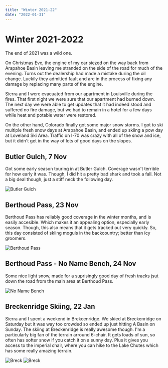 ```yaml
---
title: "Winter 2021-22"
date: "2022-01-31"
---
```


# Winter 2021-2022

The end of 2021 was a wild one.

On Christmas Eve, the engine of my car siezed on the way back from Arapahoe Basin leaving me stranded on the side of the road for much of the evening. Turns out the dealership had made a mistake during the oil change. Luckily they admitted fault and are in the process of fixing any damage by replacing many parts of the engine.

Sierra and I were evacuated from our apartment in Louisville during the fires. That first night we were sure that our apartment had burned down. The next day we were able to get updates that it had indeed stood and suffered no fire damage, but we had to remain in a hotel for a few days while heat and potable water were restored.

On the other hand, Colorado finally got some major snow storms. I got to ski multiple fresh snow days at Arapahoe Basin, and ended up skiing a pow day at Loveland Ski Area. Traffic on I-70 was crazy with all of the snow and ice, but it didn't get in the way of lots of good days on the slopes.

## Butler Gulch, 7 Nov

Got some early season touring in at Butler Gulch. Coverage wasn't terrible for how early it was. Though, I did hit a pretty bad shark and took a fall. Not a big deal though, just a stiff neck the following day.

<Image src={butler} className={styles.image} alt="Butler Gulch" />

## Berthoud Pass, 23 Nov

Berthoud Pass has reliably good coverage in the winter months, and is easily accesible. Which makes it an appealing option, especially early season. Though, this also means that it gets tracked out very quickly. So, this day consisted of skiing moguls in the backcountry; better than icy groomers.

<Image src={berthoud} className={styles.image} alt="Berthoud Pass" />

## Berthoud Pass - No Name Bench, 24 Nov

Some nice light snow, made for a suprisingly good day of fresh tracks jsut down the road from the main area at Berthoud Pass.

<Image src={noname} className={styles.image} alt="No Name Bench" />

## Breckenridge Skiing, 22 Jan

Sierra and I spent a weekend in Brekcenridge. We skied at Breckenridge on Saturday but it was way too crowded so ended up just hitting A Basin on Sunday. The skiing at Breckenridge is really awesome though. I'm a particularly big fan of the terrain arround 6-chair. It gets loads of sun, so often has softer snow if you catch it on a sunny day. Plus it gives you access to the imperial chair, where you can hike to the Lake Chutes which has some really amazing terrain.

<Image src={breck1} className={styles.image} alt="Breck" />

<Image src={breck2} className={styles.image} alt="Breck" />



